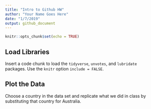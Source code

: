 ```yaml
---
title: "Intro to Github HW"
author: "Your Name Goes Here"
date: "1/7/2019"
output: github_document
---
```


```r
knitr::opts_chunk$set(echo = TRUE)
```

## Load Libraries

Insert a code chunk to load the `tidyverse`, `unvotes`, and `lubridate` packages.
Use the `knitr` option `include = FALSE`. 

## Plot the Data

Choose a country in the data set and replicate what we did in class by 
substituting that country for Australia.